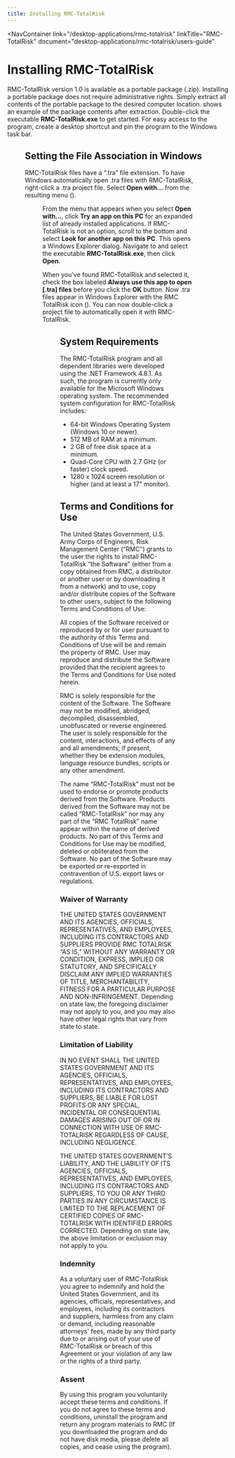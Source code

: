 ```yaml
---
title: Installing RMC-TotalRisk
---
```



<NavContainer 
  link="/desktop-applications/rmc-totalrisk"
  linkTitle="RMC-TotalRisk" 
  document="desktop-applications/rmc-totalrisk/users-guide"
></NavContainer>

# Installing RMC-TotalRisk

RMC-TotalRisk version 1.0 is available as a portable package (.zip). Installing a portable package does not require administrative rights. Simply extract all
contents of the portable package to the desired computer location. <FigReference figKey="package-contents" /> shows an example of the package contents after
extraction. Double-click the executable **RMC-TotalRisk.exe** to get started. For easy access to the program, create a desktop shortcut and pin the program to
the Windows task bar.

<Figure
  figKey="package-contents"
  src="figures/desktop-applications/rmc-totalrisk/users-guide/figure1.png"
  alt="Windows file explorer directory containing the RMC-TotalRisk executable."
  caption="RMC-TotalRisk executable file in the RMC-TotalRisk portable .zip directory."
/>

## Setting the File Association in Windows

RMC-TotalRisk files have a “.tra” file extension. To have Windows automatically open .tra files with RMC-TotalRisk, right-click a .tra project file. Select
**Open with…** from the resulting menu (<FigReference figKey="open-with-menu" />).

<Figure
  figKey="open-with-menu"
  src="figures/desktop-applications/rmc-totalrisk/users-guide/figure2.png"
  alt="Right-click context menu in Windows used to set the file association."
  caption="Right-click to select how to open a file in Windows."
/>

From the menu that appears when you select **Open with…**, click **Try an app on this PC** for an expanded list of already installed applications. If RMC-TotalRisk
is not an option, scroll to the bottom and select **Look for another app on this PC**. This opens a Windows Explorer dialog. Navigate to and select the executable
**RMC-TotalRisk.exe**, then click **Open**.

When you’ve found RMC-TotalRisk and selected it, check the box labeled **Always use this app to open [.tra] files** before you click the **OK** button. Now .tra
files appear in Windows Explorer with the RMC TotalRisk icon (<FigReference figKey="file-association-icon" />). You can now double-click a project file to
automatically open it with RMC-TotalRisk.

<Figure
  figKey="file-association-icon"
  src="figures/desktop-applications/rmc-totalrisk/users-guide/figure3.png"
  alt="Windows file explorer displaying the correct icon associated with RMC-TotalRisk."
  caption="RMC-TotalRisk project with file association in Windows."
/>

## System Requirements

The RMC-TotalRisk program and all dependent libraries were developed using the .NET Framework 4.8.1. As such, the program is currently only available for the
Microsoft Windows operating system. The recommended system configuration for RMC-TotalRisk includes:

- 64-bit Windows Operating System (Windows 10 or newer).
- 512 MB of RAM at a minimum.
- 2 GB of free disk space at a minimum.
- Quad-Core CPU with 2.7 GHz (or faster) clock speed.
- 1280 x 1024 screen resolution or higher (and at least a 17" monitor).

## Terms and Conditions for Use

The United States Government, U.S. Army Corps of Engineers, Risk Management Center (“RMC”) grants to the user the rights to install RMC-TotalRisk “the Software”
(either from a copy obtained from RMC, a distributor or another user or by downloading it from a network) and to use, copy and/or distribute copies of the
Software to other users, subject to the following Terms and Conditions of Use:

All copies of the Software received or reproduced by or for user pursuant to the authority of this Terms and Conditions of Use will be and remain the property
of RMC. User may reproduce and distribute the Software provided that the recipient agrees to the Terms and Conditions for Use noted herein.

RMC is solely responsible for the content of the Software. The Software may not be modified, abridged, decompiled, disassembled, unobfuscated or reverse engineered.
The user is solely responsible for the content, interactions, and effects of any and all amendments, if present, whether they be extension modules, language
resource bundles, scripts or any other amendment.

The name “RMC-TotalRisk” must not be used to endorse or promote products derived from the Software. Products derived from the Software may not be called “RMC-TotalRisk”
nor may any part of the “RMC TotalRisk” name appear within the name of derived products. No part of this Terms and Conditions for Use may be modified, deleted or
obliterated from the Software. No part of the Software may be exported or re-exported in contravention of U.S. export laws or regulations.

### Waiver of Warranty

THE UNITED STATES GOVERNMENT AND ITS AGENCIES, OFFICIALS, REPRESENTATIVES, AND EMPLOYEES, INCLUDING ITS CONTRACTORS AND SUPPLIERS PROVIDE RMC TOTALRISK “AS IS,”
WITHOUT ANY WARRANTY OR CONDITION, EXPRESS, IMPLIED OR STATUTORY, AND SPECIFICALLY DISCLAIM ANY IMPLIED WARRANTIES OF TITLE, MERCHANTABILITY, FITNESS FOR A PARTICULAR
PURPOSE AND NON-INFRINGEMENT. Depending on state law, the foregoing disclaimer may not apply to you, and you may also have other legal rights that vary from state to state.

### Limitation of Liability

IN NO EVENT SHALL THE UNITED STATES GOVERNMENT AND ITS AGENCIES, OFFICIALS, REPRESENTATIVES, AND EMPLOYEES, INCLUDING ITS CONTRACTORS AND SUPPLIERS, BE LIABLE FOR LOST
PROFITS OR ANY SPECIAL, INCIDENTAL OR CONSEQUENTIAL DAMAGES ARISING OUT OF OR IN CONNECTION WITH USE OF RMC-TOTALRISK REGARDLESS OF CAUSE, INCLUDING NEGLIGENCE.

THE UNITED STATES GOVERNMENT’S LIABILITY, AND THE LIABILITY OF ITS AGENCIES, OFFICIALS, REPRESENTATIVES, AND EMPLOYEES, INCLUDING ITS CONTRACTORS AND SUPPLIERS, TO YOU
OR ANY THIRD PARTIES IN ANY CIRCUMSTANCE IS LIMITED TO THE REPLACEMENT OF CERTIFIED COPIES OF RMC-TOTALRISK WITH IDENTIFIED ERRORS CORRECTED. Depending on state law,
the above limitation or exclusion may not apply to you.

### Indemnity

As a voluntary user of RMC-TotalRisk you agree to indemnify and hold the United States Government, and its agencies, officials, representatives, and employees, including
its contractors and suppliers, harmless from any claim or demand, including reasonable attorneys' fees, made by any third party due to or arising out of your use of
RMC-TotalRisk or breach of this Agreement or your violation of any law or the rights of a third party.

### Assent

By using this program you voluntarily accept these terms and conditions. If you do not agree to these terms and conditions, uninstall the program and return any program
materials to RMC (If you downloaded the program and do not have disk media, please delete all copies, and cease using the program).

<CitationFootnote/>
